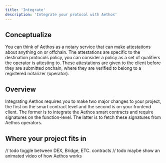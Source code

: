 ```yaml
---
title: 'Integrate'
description: 'Integrate your protocol with Aethos'
---
```


## Conceptualize
You can think of Aethos as a notary service that can make attestations about anything on or offchain.
The attestations are specific to the destination protocols policy, you can consider a policy
as a set of qualifiers the operator is attesting to. These attestations are given to the client
before they are submitted onchain, where they are verified to belong to a registered notarizer (operator).

## Overview
Integrating Aethos requires you to make two major changes to your project, the first
on the smart contract level and the second is on your frontend client. The former
is to integrate the Aethos smart contracts and require signatures on the function-level.
The latter is to fetch these signatures from Aethos operators.

## Where your project fits in
// todo toggle between DEX, Bridge, ETC. contracts
// todo maybe show an animated video of how Aethos works